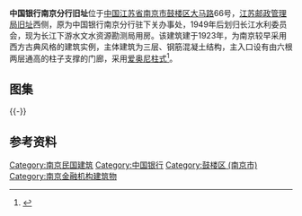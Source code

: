 {{coord|32|05|46.70|N|118|43|56.37|E|region:CN_type:landmark|display=title}} 
{{文物保护单位
| 级别 = 省级
| 省区市 = 江苏省
| 名称 = 中国银行南京分行旧址
| 图片 = [[File:Former_Bank_of_China_in_Nanjing_Xiaguan_District_05_2011-03.JPG|220px]]<br><small>建筑沿大马路一侧，2011年3月</small>
| 编号 = 632（第六批）
| 分类 = 近现代重要史迹及代表性建筑
| 时代 = 1923年
| 所在 = [[南京市|南京市]][[鼓楼区_(南京市)|鼓楼区]]
| 登录 = 2006年6月
}}
'''中国银行南京分行旧址'''位于[[中国|中国]][[江苏省|江苏省]][[南京市|南京市]][[鼓楼区_(南京市)|鼓楼区]][[大马路_(南京市)|大马路]]66号，[[江苏邮政管理局旧址|江苏邮政管理局旧址]]西侧，原为中国银行南京分行驻下关办事处，1949年后划归长江水利委员会，现为长江下游水文水资源勘测局用房。该建筑建于1923年，为南京较早采用西方古典风格的建筑实例，主体建筑为三层、钢筋混凝土结构，主入口设有由六根两层通高的柱子支撑的门廊，采用[[爱奥尼柱式|爱奥尼柱式]]<ref>{{cite web|url=http://www.nanjing.gov.cn/zwgk/zfgb/0805/080504/200806/t20080610_241016.htm|title=《2008年南京市重要近现代建筑和近现代建筑风貌区整治实施方案》|accessdate=2011-11-27|work=|publisher=南京市政府网|deadurl=yes|archiveurl=https://archive.is/20120805070539/http://www.nanjing.gov.cn/zwgk/zfgb/0805/080504/200806/t20080610_241016.htm|archivedate=2012-08-05}}</ref>。
== 图集 ==
{{multiple image
| align  = left
| image1 = Former Bank of China in Nanjing Xiaguan District 2011-03.JPG
| width1 = 146
| caption1 = 南立面
| image2 = Former Bank of China in Nanjing Xiaguan District 02 2011-03.JPG
| width2 = 260
| caption2 = 女儿墙及塔楼细节
| image3 = Former Bank of China in Nanjing Xiaguan District 06 2011-03.JPG
| width3 = 146
| caption3 = 檐部细节
| image4 = Former Bank of China in Nanjing Xiaguan District 12 2011-03.JPG
| width4 = 260
| caption4 = 柱子顶部细节
}}
{{-}}
==参考资料==
{{reflist|2}}
{{Commons category|Former Bank of China in Nanjing}}

{{中国银行}}
{{南京市境内的江苏省文物保护单位}}
{{南京民国建筑}}

{{DEFAULTSORT:Z}}
[[Category:南京民国建筑|Category:南京民国建筑]]
[[Category:中国银行|Category:中国银行]]
[[Category:鼓楼区_(南京市)|Category:鼓楼区 (南京市)]]
[[Category:南京金融机构建筑物|Category:南京金融机构建筑物]]